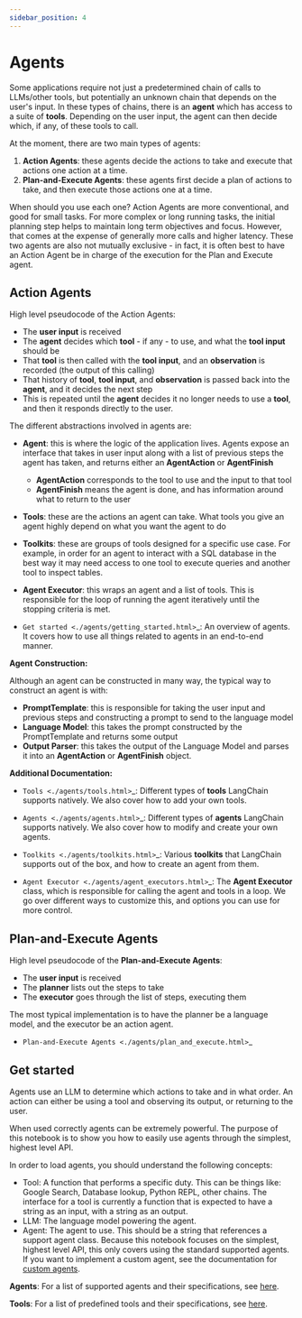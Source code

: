```yaml
---
sidebar_position: 4
---
```


# Agents

Some applications require not just a predetermined chain of calls to LLMs/other tools,
but potentially an unknown chain that depends on the user's input.
In these types of chains, there is an **agent** which has access to a suite of **tools**.
Depending on the user input, the agent can then decide which, if any, of these tools to call.

At the moment, there are two main types of agents:

1. **Action Agents**: these agents decide the actions to take and execute that actions one action at a time.
2. **Plan-and-Execute Agents**: these agents first decide a plan of actions to take, and then execute those actions one at a time.

When should you use each one? Action Agents are more conventional, and good for small tasks.
For more complex or long running tasks, the initial planning step helps to maintain long term objectives and focus.
However, that comes at the expense of generally more calls and higher latency.
These two agents are also not mutually exclusive - in fact, it is often best to have an Action Agent be in charge
of the execution for the Plan and Execute agent.

## Action Agents

High level pseudocode of the Action Agents:

- The **user input** is received
- The **agent** decides which **tool** - if any - to use, and what the **tool input** should be
- That **tool** is then called with the **tool input**, and an **observation** is recorded (the output of this calling)
- That history of **tool**, **tool input**, and **observation** is passed back into the **agent**, and it decides the next step
- This is repeated until the **agent** decides it no longer needs to use a **tool**, and then it responds directly to the user.


The different abstractions involved in agents are:

- **Agent**: this is where the logic of the application lives. Agents expose an interface that takes in user input
  along with a list of previous steps the agent has taken, and returns either an **AgentAction** or **AgentFinish**

  - **AgentAction** corresponds to the tool to use and the input to that tool
  - **AgentFinish** means the agent is done, and has information around what to return to the user
- **Tools**: these are the actions an agent can take. What tools you give an agent highly depend on what you want the agent to do
- **Toolkits**: these are groups of tools designed for a specific use case. For example, in order for an agent to
  interact with a SQL database in the best way it may need access to one tool to execute queries and another tool to inspect tables.
- **Agent Executor**: this wraps an agent and a list of tools. This is responsible for the loop of running the agent
  iteratively until the stopping criteria is met.


- `Get started <./agents/getting_started.html>`_: An overview of agents. It covers how to use all things related to agents in an end-to-end manner.


**Agent Construction:**

Although an agent can be constructed in many way, the typical way to construct an agent is with:

- **PromptTemplate**: this is responsible for taking the user input and previous steps and constructing a prompt
  to send to the language model
- **Language Model**: this takes the prompt constructed by the PromptTemplate and returns some output
- **Output Parser**: this takes the output of the Language Model and parses it into an **AgentAction** or **AgentFinish** object.


**Additional Documentation:**


- `Tools <./agents/tools.html>`_: Different types of **tools** LangChain supports natively. We also cover how to add your own tools.

- `Agents <./agents/agents.html>`_: Different types of **agents** LangChain supports natively. We also cover how to
  modify and create your own agents.

- `Toolkits <./agents/toolkits.html>`_: Various **toolkits** that LangChain supports out of the box, and how to
  create an agent from them.

- `Agent Executor <./agents/agent_executors.html>`_: The **Agent Executor** class, which is responsible for calling
  the agent and tools in a loop. We go over different ways to customize this, and options you can use for more control.


## Plan-and-Execute Agents
High level pseudocode of the **Plan-and-Execute Agents**:

- The **user input** is received
- The **planner** lists out the steps to take
- The **executor** goes through the list of steps, executing them

The most typical implementation is to have the planner be a language model, and the executor be an action agent.

- `Plan-and-Execute Agents <./agents/plan_and_execute.html>`_

## Get started

Agents use an LLM to determine which actions to take and in what order.
An action can either be using a tool and observing its output, or returning to the user.

When used correctly agents can be extremely powerful. The purpose of this notebook is to show you how to easily use agents through the simplest, highest level API.

<!-- WARNING: THIS FILE WAS AUTOGENERATED! DO NOT EDIT! Instead, edit the notebook w/the location & name as this file. -->

In order to load agents, you should understand the following concepts:

- Tool: A function that performs a specific duty. This can be things like: Google Search, Database lookup, Python REPL, other chains. The interface for a tool is currently a function that is expected to have a string as an input, with a string as an output.
- LLM: The language model powering the agent.
- Agent: The agent to use. This should be a string that references a support agent class. Because this notebook focuses on the simplest, highest level API, this only covers using the standard supported agents. If you want to implement a custom agent, see the documentation for [custom agents](agents/how_to/custom_agent.ipynb).

**Agents**: For a list of supported agents and their specifications, see [here](./agent_types.html).

**Tools**: For a list of predefined tools and their specifications, see [here](./tools.html).


<GetStarted/>
